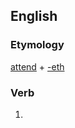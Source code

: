 ==English==

===Etymology===
[[attend]] + [[-eth]]

===Verb===
{{infl|en|verb form}}

# {{archaic third-person singular of|attend}}